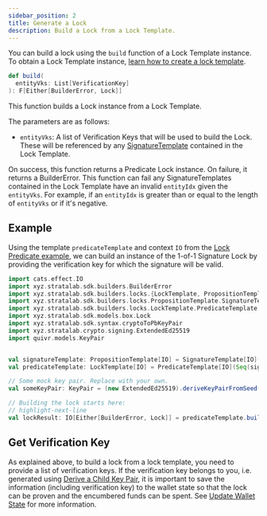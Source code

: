 ```yaml
---
sidebar_position: 2
title: Generate a Lock
description: Build a Lock from a Lock Template.
---
```



You can build a lock using
the <ScaladocLink path="co/topl/brambl/builders/locks/LockTemplate.html#build(List[VerificationKey]):F[Either[BuilderError,Lock]]"><code>build</code></ScaladocLink>
function of a Lock Template instance. To obtain a Lock Template instance, [learn how to create a lock template](./create-template).

```scala
def build(
  entityVks: List[VerificationKey]
): F[Either[BuilderError, Lock]]
```

This function builds a Lock instance from a Lock Template.

The parameters are as follows:
- `entityVks`: A list of Verification Keys that will be used to build the Lock. These will be referenced by any
[SignatureTemplate](./create-template#signaturetemplate) contained in the Lock Template.

On success, this function returns a Predicate Lock instance. On failure, it returns a BuilderError. This function can fail
any SignatureTemplates contained in the Lock Template have an invalid `entityIdx` given the `entityVks`. For example, if
an `entityIdx` is greater than or equal to the length of `entityVks` or if it's negative.

## Example

Using the template `predicateTemplate` and context `IO` from the [Lock Predicate example](./create-template#example), we
can build an instance of the 1-of-1 Signature Lock by providing the verification key for which the signature will be valid.

```scala
import cats.effect.IO
import xyz.stratalab.sdk.builders.BuilderError
import xyz.stratalab.sdk.builders.locks.{LockTemplate, PropositionTemplate}
import xyz.stratalab.sdk.builders.locks.PropositionTemplate.SignatureTemplate
import xyz.stratalab.sdk.builders.locks.LockTemplate.PredicateTemplate
import xyz.stratalab.sdk.models.box.Lock
import xyz.stratalab.sdk.syntax.cryptoToPbKeyPair
import xyz.stratalab.crypto.signing.ExtendedEd25519
import quivr.models.KeyPair


val signatureTemplate: PropositionTemplate[IO] = SignatureTemplate[IO]("ExtendedEd25519", 0)
val predicateTemplate: LockTemplate[IO] = PredicateTemplate[IO](Seq(signatureTemplate), 1)

// Some mock key pair. Replace with your own.
val someKeyPair: KeyPair = (new ExtendedEd25519).deriveKeyPairFromSeed(Array.fill(96)(0: Byte))

// Building the lock starts here:
// highlight-next-line
val lockResult: IO[Either[BuilderError, Lock]] = predicateTemplate.build(List(someKeyPair.vk))
```

## Get Verification Key

As explained above, to build a lock from a lock template, you need to provide a list of verification keys. If the
verification key belongs to you, i.e. generated using [Derive a Child Key Pair](../wallets/usage#derive-a-child-key-pair), it
is important to save the information (including verification key) to the wallet state so that the lock can be proven and the
encumbered funds can be spent. See [Update Wallet State](../wallet-state#update-wallet-state) for more information.
